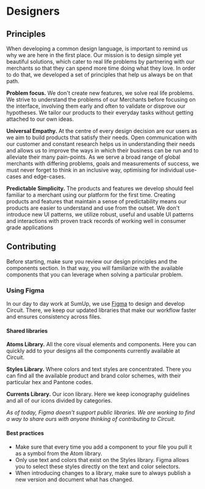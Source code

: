 
<Meta title="Getting Started|Designers" />

<MDXStyles />

# Designers

## Principles

When developing a common design language, is important to remind us why we are here in the first place. Our mission is to design simple yet beautiful solutions, which cater to real life problems by
partnering with our merchants so that they can spend more time doing what they love. In order to do that, we
developed a set of principles that help us always be on that path.

**Problem focus.** We don't create new features, we solve real life problems. We strive to
understand the problems of our Merchants before focusing on the interface, involving them
early and often to validate or disprove our hypotheses. We tailor our products to their
everyday tasks without getting attached to our own ideas.

**Universal Empathy.** At the centre of every design decision are our users as we aim to build
products that satisfy their needs. Open communication with our customer and constant research
helps us in understanding their needs and allows us to improve the ways in which their business
can be run and to alleviate their many pain-points. As we serve a broad range of global merchants
with differing problems, goals and measurements of success, we must never forget to think in an
inclusive way, optimising for individual use-cases and edge-cases.

**Predictable Simplicity.** The products and features we develop should feel familiar to a merchant
using our platform for the first time. Creating products and features that maintain a sense of
predictability means our products are easier to understand and use from the outset.
We don't introduce new UI patterns, we utilize robust, useful and usable UI patterns and
interactions with proven track records of working well in consumer grade applications

## Contributing

Before starting, make sure you review our design principles and the components section. In that way, you will
familiarize with the available components that you can leverage when solving a particular problem.

### Using Figma

In our day to day work at SumUp, we use [Figma](https://www.figma.com/) to design and develop Circuit. There, we keep our updated
libraries that make our workflow faster and ensures consistency across files.

#### Shared libraries

**Atoms Library.** All the core visual elements and components. Here you can quickly add to your designs all the
components currently available at Circuit.

**Styles Library.** Where colors and text styles are concentrated. There you can find all the available product and brand color schemes,
with their particular hex and Pantone codes.

**Currents Library.** Our icon library. Here we keep iconography guidelines and all of our icons divided by categories.

_As of today, Figma doesn't support public libraries. We are working to find a way to share ours with anyone
thinking of contributing to Circuit._

#### Best practices

- Make sure that every time you add a component to your file you pull it as a symbol from the Atom library.
- Only use text and colors that exist on the Styles library. Figma allows you to select these styles directly on
  the text and color selectors.
- When introducing changes to a library, make sure to always publish a new version and document what has changed.
